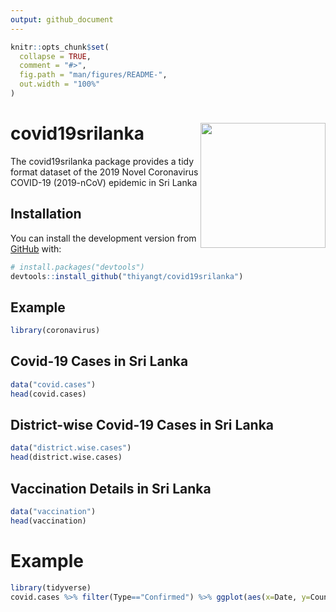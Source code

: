 ```yaml
---
output: github_document
---
```


<!-- README.md is generated from README.Rmd. Please edit that file -->

```r
knitr::opts_chunk$set(
  collapse = TRUE,
  comment = "#>",
  fig.path = "man/figures/README-",
  out.width = "100%"
)
```

# covid19srilanka <a href='https://github.com/thiyangt/covid19srilanka'><img src='man/figures/hex.png' align="right"  width="200"/></a> 



<!-- badges: start -->
<!-- badges: end -->

The covid19srilanka package provides a tidy format dataset of the 2019 Novel Coronavirus COVID-19 (2019-nCoV) epidemic in Sri Lanka

## Installation

You can install the development version from [GitHub](https://github.com/) with:

``` r
# install.packages("devtools")
devtools::install_github("thiyangt/covid19srilanka")
```
## Example

```r
library(coronavirus)
```

## Covid-19 Cases in Sri Lanka

```r
data("covid.cases")
head(covid.cases)
```

## District-wise Covid-19 Cases in Sri Lanka

```r
data("district.wise.cases")
head(district.wise.cases)
```

## Vaccination Details in Sri Lanka


```r
data("vaccination")
head(vaccination)
```

# Example

```r
library(tidyverse)
covid.cases %>% filter(Type=="Confirmed") %>% ggplot(aes(x=Date, y=Count)) + geom_line() + ggtitle("Covid-19 confirmed cases in Sri Lanka")
```
